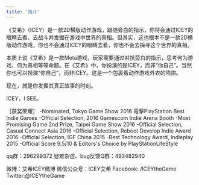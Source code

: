 ```yaml
---
title: '简介'
---
```

《艾希》（ICEY）是一款2D横版动作游戏，跟随旁白的指示，你将会通过ICEY的眼睛去看，去战斗并发掘在游戏中世界的真相。但其实，这也根本不是一款2D横版动作游戏，你也不会通过ICEY的眼睛去看，你也不会去探寻这个世界的真相。

本质上说《艾希》是一款Meta游戏，玩家需要通过对抗旁白的指示，思考何为游戏、何为真相等等命题。在《艾希》中，你扮演的是ICEY，而非“你自己”。当然你也可以扮演“你自己”，而非ICEY。这是一个包裹着动作游戏外衣的陷阱。

现在，就是你发掘其真正故事的时刻。

ICEY，I SEE。

［获奖荣耀］
-Nominated, Tokyo Game Show 2016 電擊PlayStation Best Indie Games
-Official Selection, 2016 Gamescom Indie Arena Booth
-Most Promising Game 2nd Prize, Taipei Game Show 2016
-Official Selection, Casual Connect Asia 2016
-Official Selection, Reboot Develop Indie Award 2016
-Official Selection, IGF China 2015
-Best Technology Award, Indieplay 2015
-Official Score 9.5/10 & Editors's Choice by PlayStationLifeStyle

qq群：296299372
疑难杂症、bug反馈Q群：493482940

微博：艾希ICEY微博
微信公众号：ICEY艾希
Facebook: /ICEYtheGame
Twitter:@ICEYtheGame